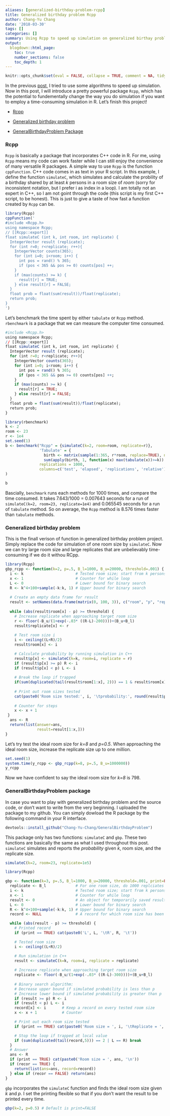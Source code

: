 ```yaml
---
aliases: [generalized-birthday-problem-rcpp]
title: Generalized birthday problem Rcpp
author: Chang-Yu Chang
date: '2018-03-30'
tags: []
categories: []
summary: Using Rcpp to speed up simulation on generalized birthay problem
output:
  blogdown::html_page:
    toc: true
    number_sections: false
    toc_depth: 1
---
```


```r
knitr::opts_chunk$set(eval = FALSE, collapse = TRUE, comment = NA, tidy = FALSE)
```

In the previous [post](https://changyuchang.name/post/generalized-birthday-problem/), I tried to use some algorithms to speed up simulation. Now in this post, I will introduce a pretty powerful package `Rcpp`, which has the potential to fundementally change the way you do simulation if you want to employ a time-consuming simulation in R. Let's finish this project!

- [Rcpp](https://changyuchang.name/post/generalized-birthday-problem-rcpp/#rcpp)

- [Generalized birthday problem ](https://changyuchang.name/post/generalized-birthday-problem-rcpp/#generalized-birthday-problem)

- [GeneralBirthdayProblem Package](https://changyuchang.name/post/generalized-birthday-problem-rcpp/#generalbirthdayproblem-package)


### Rcpp
`Rcpp` is basically a package that incorporates C++ code in R. For me, using `Rcpp` means my code can work faster while I can still enjoy the convenience of many versatile R packages. A simple way to use `Rcpp` is the function `cppFunction`.  C++ code comes in as text in your R script. In this example, I define the function `simulateC`, which simulates and calculate the probility of a birthday shared by at least *k* persons in a room size of *room* (sorry for inconsistent notation, but I prefer i as index in a loop). I am totally not an expert in C++, so I am not goint through the code (this script is my first C++ script, to be honest). This is just to give a taste of how fast a function created by `Rcpp` can be.

```r
library(Rcpp)
cppFunction('
#include <Rcpp.h>
using namespace Rcpp;
// [[Rcpp::export]]
float simulateC (int k, int room, int replicate) {
  IntegerVector result (replicate); 
  for (int r=0; r<replicate; r++){
    IntegerVector counts(365);
    for (int i=0; i<room; i++) {
      int pos = rand() % 365;
      if (pos < 365 && pos >= 0) counts[pos] ++;
    } 
    if (max(counts) >= k) {
      result[r] = TRUE;
    } else result[r] = FALSE;
  }
  float prob = float(sum(result))/float(replicate);
  return prob;
}
')
```

Let's benchmark the time spent by either `tabulate` or `Rcpp` method. `rbenchmark` is a package that we can measure the computer time consumed. 

```r
#include <Rcpp.h>
using namespace Rcpp;
// [[Rcpp::export]]
float simulateC (int k, int room, int replicate) {
  IntegerVector result (replicate); 
  for (int r=0; r<replicate; r++){
    IntegerVector counts(365);
    for (int i=0; i<room; i++) {
      int pos = rand() % 365;
      if (pos < 365 && pos >= 0) counts[pos] ++;
    } 
    if (max(counts) >= k) {
      result[r] = TRUE;
    } else result[r] = FALSE;
  }
  float prob = float(sum(result))/float(replicate);
  return prob;
}
```

```r
library(rbenchmark)
k <- 2
room <- 23
r <- 1e4
set.seed(1)
b <- benchmark("Rcpp" = {simulateC(k=2, room=room, replicate=r)},
               'Tabulate' = {
                 birth <- matrix(sample(1:365, r*room, replace=TRUE), nrow=r, ncol=room)
                 sum(apply(birth, 1, function(x) max(tabulate(x))>=k)) /r},
               replications = 1000,
               columns=c('test', 'elapsed', 'replications', 'relative')
)

b 
```
Bascially, `benchmark` runs each methods for 1000 times, and compare the time consumed. It takes 7.643/1000 = 0.007643 seconds for a run of `simulateC(k=2, room=23, replicate=1e4)` and 0.065545 seconds for a run of `tabulate` method. So on average, the `Rcpp` method is 8.576 times faster than `tabulate` methods. 


### Generalized birthday problem
This is the finall verison of function in generalized birthday problem project. Simply replace the code for simulation of one room size by `simulateC`. Now we can try large room size and large replicates that are unbelievably time-consuming if we do it withou RCpp.
```r
library(Rcpp)
gbp_rcpp <- function(k=2, p=.5, B_l=1000, B_u=20000, threshold=.001) {
  i <- k                       # Tested room size; start from k persons in a room
  x <- 1                       # Counter for while loop
  L <- 0                       # Lower bound for binary search
  R <- k^4+100+sample(-k:k, 1) # Upper bound for binary search
  
  # Create an empty data frame for result
  result <- setNames(data.frame(matrix(0, 100, 3)), c("room", "p", "replicate"))
  
  while (abs(result$room[x] - p) >= threshold) {
    # Increase replicate when approaching target room size
    r <- floor(-B_u/(1+exp(-.03* ((R-L)-200))))+(B_u+B_l)
    result$replicate[x] <- r
    
    # Test room size i
    i <- ceiling((L+R)/2)
    result$room[x] <- i 

    # Calculate probability by running simulation in C++
    result$p[x] <- simulateC(k=k, room=i, replicate = r)
    if (result$p[x] >= p) R <- i
    if (result$p[x] < p) L <- i
    
    # Break the loop if trapped
    if(sum(duplicated(tail(result$room[1:x], 2))) == 1 & result$room[x] != 0) break
    
    # Print out room sizes tested
    cat(paste0('Room size tested:', i, '\tprobability:', round(result$p[x], 3), '\treplicate size: ', r, '\n'))
    
    # Counter for steps
    x <- x + 1          
 }
  ans <- R
  return(list(answer=ans,
              result=result[1:x,]))
}

```

Let's try test the ideal room size for *k=8* and *p=0.5*. When approaching the ideal room size, increase the replicate size up to one million. 
```r
set.seed(1)
system.time(y_rcpp <- gbp_rcpp(k=8, p=.5, B_u=1000000))
y_rcpp
```
Now we have confident to say the ideal room size for *k=8* is 798.


### GeneralBirthdayProblem package
In case you want to play with generalized birthday problem and the source code, or don't want to write from the very beginning. I uploaded the package to my github. You can simply dowload the R package by the following command in your R interface. 

```r
devtools::install_github("Chang-Yu-Chang/GeneralBirthdayProblem")
```

This package only has two functions: `simulateC` and `gbp`. These two functions are basically the same as what I used throughout this post. `simulateC` simulates and reports the *probability* given *k*, room size, and the replicate size. 

```r
simulateC(k=2, room=23, replicate=1e5)
```

```r
library(Rcpp)

gbp <- function(k=3, p=.5, B_l=1000, B_u=20000, threshold=.001, print=FALSE, recor=FALSE) {
  replicate <- B_l             # For one room size, do 1000 replciates
  i <- k                       # Tested room size; start from k persons in a room
  x <- 1                       # Counter for while loop
  result <- 0                  # An object for temporarily saved result
  L <- 0                       # Lower bound for binary search
  R <- k^4+100+sample(-k:k, 1) # Upper bound for binary search
  record <- NULL               # A record for which room size has been tested

  while (abs(result - p) >= threshold) {
    # Printed record
    if (print == TRUE) cat(paste0('L', L, '\tR', R, '\t'))

    # Tested room size
    i <- ceiling((L+R)/2)

    # Run simulation in C++
    result <- simulateC(k=k, room=i, replicate = replicate)
    
    # Increase replicate when approaching target room size
    replicate <- floor(-B_u/(1+exp(-.03* ((R-L)-300))))+(B_u+B_l)
    
    # Binary search algorithm:
    # Decrease upper bound if simulated probability is less than p
    # Increase lower bound if simulated probability is greater than p
    if (result >= p) R <- i
    if (result < p) L <- i
    record[x] <- i       # Keep a record on every tested room size
    x <- x + 1           # Counter

    # Print out each room size tested
    if (print == TRUE) cat(paste0('Room size = ', i, '\tReplicate = ', replicate, '\n'))

    # Stop the loop if trapped at local value
    if (sum(duplicated(tail(record,5))) == 2 | L == R) break
  }
  # Answer
  ans <- R
  if (print == TRUE) cat(paste0('Room size = ', ans, '\n'))
  if (recor == TRUE) {
    return(list(ans=ans, record=record))
  } else if (recor == FALSE) return(ans)
}
```

`gbp` incorporates the `simulateC` function and finds the ideal room size given *k* and *p*. I set the printing flexible so that if you don't want the result to be printed every time.

```r
gbp(k=2, p=0.5) # Default is print=FALSE
```


